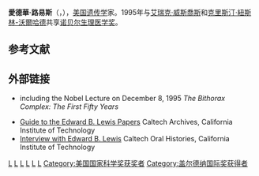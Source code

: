 {{Infobox scientist
| name = 愛德華·路易斯
| birth_name              = Edward Butts Lewis
| image             = 
| image_size       = 
| caption           = 
| birth_date        = 1918年5月20日
| birth_place       = [[宾夕法尼亚州|宾夕法尼亚州]][[威尔克斯-巴里_(宾夕法尼亚州)|威尔克斯-巴里]]
| death_date        = 2004年7月21日
| death_place       = [[加利福尼亚州|加利福尼亚州]][[帕萨迪纳_(加利福尼亚州)|帕萨迪纳]]
| residence         =
| citizenship       =
| nationality       = 美国
| ethnicity         =
| field             = {{Plainlist|
* [[遗传学|遗传学]]
* [[发育生物学|发育生物学]]
* [[胚胎学|胚胎学]]<ref>{{Cite web | url=https://www.nobelprize.org/nobel_prizes/medicine/laureates/1995/lewis-facts.html |title = The Nobel Prize in Physiology or Medicine 1995}}</ref>}}
| work_institutions =
| alma_mater        =  {{Plainlist|
* [[明尼苏达大学|明尼苏达大学]] {{small|(B.A., 1939)}}
* [[加州理工學院|加州理工學院]] {{small|(PhD, 1942}}, {{small|M.S., 1943)}}}}
| doctoral_advisor  = [[阿尔弗雷德·斯特蒂文特|阿尔弗雷德·斯特蒂文特]]
| doctoral_students = [[马克·M·戴维斯|马克·M·戴维斯]]<ref name=davisphd>{{cite thesis |degree=PhD |first=Mark Morris |last=Davis |title=Programmed DNA rearrangements during differentiation : immunoglobulin class switching |publisher=California Institute of Technology |year=1981 |url=http://resolver.caltech.edu/CaltechETD:etd-04292005-082735 |oclc=436997013 |access-date=2022-01-19 |archive-date=2019-12-09 |archive-url=https://web.archive.org/web/20191209225123/https://thesis.library.caltech.edu/1544/ }}</ref>
| thesis_title = A genetic and cytological analysis of a tandem duplication and its included loci in Drosophila melanogaster
| thesis_url = https://thesis.library.caltech.edu/4120/
| thesis_year = 1942
| known_for         = [[黑腹果蝇|黑腹果蝇]]的遗传学研究
| influences        =
| influenced        =
| prizes            = {{Plainlist|
* [[托马斯·亨特·摩尔根奖章|托马斯·亨特·摩尔根奖章]] {{small|(1983)}}
* [[皇家学会|皇家学会]]外籍会士<small>(1989)</small><ref name=royal>{{cite web|archive-url=https://web.archive.org/web/20150316060617/https://royalsociety.org/about-us/fellowship/fellows/|archive-date=March 16, 2015|url=https://royalsociety.org/about-us/fellowship/fellows/|publisher=[[Royal_Society|Royal Society]]|location=London|title=Fellows of the Royal Society}}</ref>
* [[路易莎·格罗斯·霍维茨奖|路易莎·格罗斯·霍维茨奖]] <small>(1992)</small>
* [[拉斯克基礎醫學研究獎|拉斯克基礎醫學研究獎]] {{small|(1991)}}
* [[诺贝尔生理学或医学奖|诺贝尔生理学或医学奖]] {{small|(1995)}}}}
| religion          =
| footnotes         =
| signature         =
}}
'''愛德華·路易斯'''（{{lang-en|'''Edward B. Lewis'''}}，{{bd|1918年|5月20日|2004年|7月21日}}），[[美国|美国]][[遗传学|遗传学]]家。1995年与[[艾瑞克·威斯喬斯|艾瑞克·威斯喬斯]]和[[克里斯汀·紐斯林-沃爾哈德|克里斯汀·紐斯林-沃爾哈德]]共享[[诺贝尔生理医学奖|诺贝尔生理医学奖]]。

== 参考文献 ==
{{Reflist}}
==外部链接==
* {{Nobelprize}} including the Nobel Lecture on December 8, 1995 ''The Bithorax Complex: The First Fifty Years''
*[https://collections.archives.caltech.edu/repositories/2/resources/100 Guide to the Edward B. Lewis Papers] {{Wayback|url=https://collections.archives.caltech.edu/repositories/2/resources/100 |date=20211111011536 }} Caltech Archives, California Institute of Technology
*[https://resolver.caltech.edu/CaltechOH:OH_Lewis_E Interview with Edward B. Lewis] Caltech Oral Histories, California Institute of Technology

{{沃尔夫医学奖}}
{{諾貝爾生理學或醫學獎獲得者 (1976年-2000年)}}
{{Winners of the National Medal of Science|biological}}
{{加拿大盖尔德纳国际奖获得者}}
{{阿尔伯特·拉斯克基础医学研究奖获得者}}

{{Authority control}}
[[Category:拉斯克基礎醫學研究獎得主|L]]
[[Category:诺贝尔生理学或医学奖获得者|L]]
[[Category:沃爾夫醫學獎得主|L]]
[[Category:霍维茨奖获得者|L]]
[[Category:明尼蘇達大學校友|L]]
[[Category:加州理工學院校友|L]]
[[Category:美国国家科学奖获奖者|Category:美国国家科学奖获奖者]]
[[Category:盖尔德纳国际奖获得者|Category:盖尔德纳国际奖获得者]]